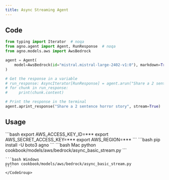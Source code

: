 ```yaml
---
title: Async Streaming Agent
---
```


## Code

```python cookbook/models/aws/bedrock/async_basic_stream.py
from typing import Iterator  # noqa
from agno.agent import Agent, RunResponse  # noqa
from agno.models.aws import AwsBedrock

agent = Agent(
    model=AwsBedrock(id="mistral.mistral-large-2402-v1:0"), markdown=True
)

# Get the response in a variable
# run_response: AsyncIterator[RunResponse] = agent.arun("Share a 2 sentence horror story", stream=True)
# for chunk in run_response:
#     print(chunk.content)

# Print the response in the terminal
agent.aprint_response("Share a 2 sentence horror story", stream=True)
```

## Usage

<Steps>
  <Snippet file="create-venv-step.mdx" />

  <Step title="Set your AWS Credentials">
    ```bash
    export AWS_ACCESS_KEY_ID=***
    export AWS_SECRET_ACCESS_KEY=***
    export AWS_REGION=***
    ```
  </Step>

  <Step title="Install libraries">
    ```bash
    pip install -U boto3 agno
    ```
  </Step>

  <Step title="Run Agent">
    <CodeGroup>
    ```bash Mac
    python cookbook/models/aws/bedrock/async_basic_stream.py
    ```

    ```bash Windows
    python cookbook/models/aws/bedrock/async_basic_stream.py
    ```
    </CodeGroup>
  </Step>
</Steps>